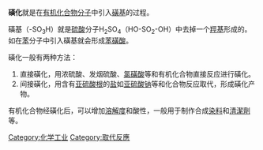 '''磺化'''就是在[[有机化合物|有机化合物]][[分子|分子]]中引入[[磺基|磺基]]的过程。

磺基（-SO<sub>3</sub>H）就是[[硫酸|硫酸]]分子H<sub>2</sub>SO<sub>4</sub>（HO-SO<sub>2</sub>-OH）中去掉一个[[羥基|羥基]]形成的。如在[[苯|苯]]分子中引入磺基就会形成[[苯磺酸|苯磺酸]]。

磺化一般有两种方法：
#直接磺化，用浓硫酸、发烟硫酸、[[氯磺酸|氯磺酸]]等和有机化合物直接反应进行磺化。
#间接磺化，用含有[[亚硫酸根|亚硫酸根]]的[[盐|盐]]如[[亚硫酸钠|亚硫酸钠]]等和化合物反应取代，形成磺化产物。

有机化合物经磺化后，可以增加[[溶解度|溶解度]]和酸性，一般用于制作合成[[染料|染料]]和[[清潔劑|清潔劑]]等。

[[Category:化学工业|Category:化学工业]]
[[Category:取代反應|Category:取代反應]]